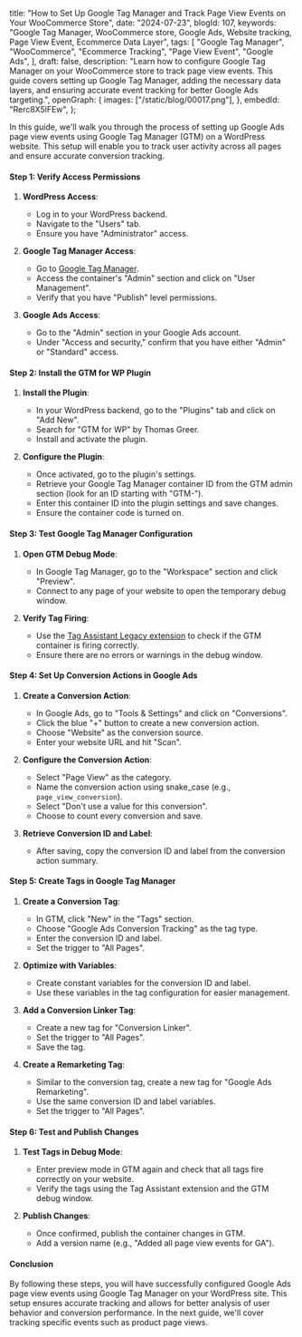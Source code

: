   title:
    "How to Set Up Google Tag Manager and Track Page View Events on Your WooCommerce Store",
  date: "2024-07-23",
  blogId: 107,
  keywords:
    "Google Tag Manager, WooCommerce store, Google Ads, Website tracking, Page View Event, Ecommerce Data Layer",
  tags: [
    "Google Tag Manager",
    "WooCommerce",
    "Ecommerce Tracking",
    "Page View Event",
    "Google Ads",
  ],
  draft: false,
  description:
    "Learn how to configure Google Tag Manager on your WooCommerce store to track page view events. This guide covers setting up Google Tag Manager, adding the necessary data layers, and ensuring accurate event tracking for better Google Ads targeting.",
  openGraph: {
    images: ["/static/blog/00017.png"],
  },
  embedId: "Rerc8X5lFEw",
};

In this guide, we'll walk you through the process of setting up Google Ads page view events using Google Tag Manager (GTM) on a WordPress website. This setup will enable you to track user activity across all pages and ensure accurate conversion tracking.

#### Step 1: Verify Access Permissions

1. **WordPress Access**:

   - Log in to your WordPress backend.
   - Navigate to the "Users" tab.
   - Ensure you have "Administrator" access.

2. **Google Tag Manager Access**:

   - Go to [Google Tag Manager](https://tagmanager.google.com/).
   - Access the container's "Admin" section and click on "User Management".
   - Verify that you have "Publish" level permissions.

3. **Google Ads Access**:
   - Go to the "Admin" section in your Google Ads account.
   - Under "Access and security," confirm that you have either "Admin" or "Standard" access.

#### Step 2: Install the GTM for WP Plugin

1. **Install the Plugin**:

   - In your WordPress backend, go to the "Plugins" tab and click on "Add New".
   - Search for "GTM for WP" by Thomas Greer.
   - Install and activate the plugin.

2. **Configure the Plugin**:
   - Once activated, go to the plugin's settings.
   - Retrieve your Google Tag Manager container ID from the GTM admin section (look for an ID starting with "GTM-").
   - Enter this container ID into the plugin settings and save changes.
   - Ensure the container code is turned on.

#### Step 3: Test Google Tag Manager Configuration

1. **Open GTM Debug Mode**:

   - In Google Tag Manager, go to the "Workspace" section and click "Preview".
   - Connect to any page of your website to open the temporary debug window.

2. **Verify Tag Firing**:
   - Use the [Tag Assistant Legacy extension](https://tagassistant.google.com/) to check if the GTM container is firing correctly.
   - Ensure there are no errors or warnings in the debug window.

#### Step 4: Set Up Conversion Actions in Google Ads

1. **Create a Conversion Action**:

   - In Google Ads, go to "Tools & Settings" and click on "Conversions".
   - Click the blue "+" button to create a new conversion action.
   - Choose "Website" as the conversion source.
   - Enter your website URL and hit "Scan".

2. **Configure the Conversion Action**:

   - Select "Page View" as the category.
   - Name the conversion action using snake_case (e.g., `page_view_conversion`).
   - Select "Don't use a value for this conversion".
   - Choose to count every conversion and save.

3. **Retrieve Conversion ID and Label**:
   - After saving, copy the conversion ID and label from the conversion action summary.

#### Step 5: Create Tags in Google Tag Manager

1. **Create a Conversion Tag**:

   - In GTM, click "New" in the "Tags" section.
   - Choose "Google Ads Conversion Tracking" as the tag type.
   - Enter the conversion ID and label.
   - Set the trigger to "All Pages".

2. **Optimize with Variables**:

   - Create constant variables for the conversion ID and label.
   - Use these variables in the tag configuration for easier management.

3. **Add a Conversion Linker Tag**:

   - Create a new tag for "Conversion Linker".
   - Set the trigger to "All Pages".
   - Save the tag.

4. **Create a Remarketing Tag**:
   - Similar to the conversion tag, create a new tag for "Google Ads Remarketing".
   - Use the same conversion ID and label variables.
   - Set the trigger to "All Pages".

#### Step 6: Test and Publish Changes

1. **Test Tags in Debug Mode**:

   - Enter preview mode in GTM again and check that all tags fire correctly on your website.
   - Verify the tags using the Tag Assistant extension and the GTM debug window.

2. **Publish Changes**:
   - Once confirmed, publish the container changes in GTM.
   - Add a version name (e.g., "Added all page view events for GA").

#### Conclusion

By following these steps, you will have successfully configured Google Ads page view events using Google Tag Manager on your WordPress site. This setup ensures accurate tracking and allows for better analysis of user behavior and conversion performance. In the next guide, we'll cover tracking specific events such as product page views.
